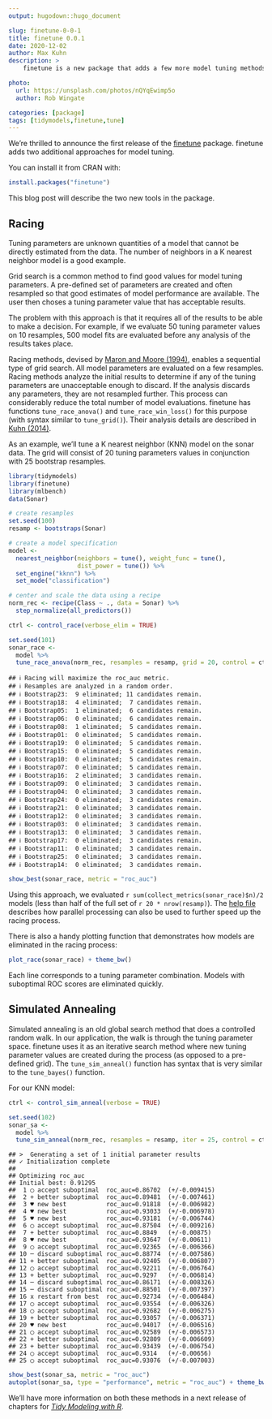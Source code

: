 ```yaml
---
output: hugodown::hugo_document

slug: finetune-0-0-1
title: finetune 0.0.1
date: 2020-12-02
author: Max Kuhn
description: >
    finetune is a new package that adds a few more model tuning methods. 

photo:
  url: https://unsplash.com/photos/nQYqEwimp5o
  author: Rob Wingate

categories: [package] 
tags: [tidymodels,finetune,tune]
---
```


<!--
TODO:
* [ ] Pick category and tags (see existing with `post_tags()`)
* [ ] Find photo & update yaml metadata
* [ ] Create `thumbnail-sq.jpg`; height and width should be equal
* [ ] Create `thumbnail-wd.jpg`; width should be >5x height
* [ ] `hugodown::use_tidy_thumbnail()`
* [ ] Add intro sentence
* [ ] `use_tidy_thanks()`
-->

We're thrilled to announce the first release of the [finetune](https://finetune.tidymodels.org/) package. finetune adds two additional approaches for model tuning.  

You can install it from CRAN with:

```r
install.packages("finetune")
```

This blog post will describe the two new tools in the package. 

## Racing

Tuning parameters are unknown quantities of a model that cannot be directly estimated from the data. The number of neighbors in a K nearest neighbor model is a good example. 

Grid search is a common method to find good values for model tuning parameters. A pre-defined set of parameters are created and often resampled so that good estimates of model performance are available. The user then choses a tuning parameter value that has acceptable results. 

The problem with this approach is that it requires all of the results to be able to make a decision. For example, if we evaluate 50 tuning parameter values on 10 resamples, 500 model fits are evaluated before any analysis of the results takes place. 

Racing methods, devised by [Maron and Moore (1994)](https://scholar.google.com/scholar?hl=en&as_sdt=0%2C7&q=Hoeffding+races%3A+Accelerating+model+selection+search+for+classification+and+function+approximation&btnG=), enables a sequential type of grid search. All model parameters are evaluated on a few resamples. Racing methods analyze the initial results to determine if any of the tuning parameters are unacceptable enough to discard. If the analysis discards any parameters, they are not resampled further. This process can considerably reduce the total number of model evaluations. finetune has functions `tune_race_anova()` and `tune_race_win_loss()` for this purpose (with syntax similar to `tune_grid()`). Their analysis details are described in [Kuhn (2014)](https://arxiv.org/abs/1405.6974).   

As an example, we'll tune a K nearest neighbor (KNN) model on the sonar data.  The grid will consist of 20 tuning parameters values in conjunction with 25 bootstrap resamples.  

```r
library(tidymodels)
library(finetune)
library(mlbench)
data(Sonar)

# create resamples
set.seed(100)
resamp <- bootstraps(Sonar)

# create a model specification
model <- 
  nearest_neighbor(neighbors = tune(), weight_func = tune(), 
                   dist_power = tune()) %>% 
  set_engine("kknn") %>% 
  set_mode("classification")

# center and scale the data using a recipe
norm_rec <- recipe(Class ~ ., data = Sonar) %>% 
  step_normalize(all_predictors())

ctrl <- control_race(verbose_elim = TRUE)

set.seed(101)
sonar_race <- 
  model %>% 
  tune_race_anova(norm_rec, resamples = resamp, grid = 20, control = ctrl)
```
```
## ℹ Racing will maximize the roc_auc metric.
## ℹ Resamples are analyzed in a random order.
## ℹ Bootstrap23:  9 eliminated; 11 candidates remain.
## ℹ Bootstrap18:  4 eliminated;  7 candidates remain.
## ℹ Bootstrap05:  1 eliminated;  6 candidates remain.
## ℹ Bootstrap06:  0 eliminated;  6 candidates remain. 
## ℹ Bootstrap08:  1 eliminated;  5 candidates remain.
## ℹ Bootstrap01:  0 eliminated;  5 candidates remain.
## ℹ Bootstrap19:  0 eliminated;  5 candidates remain.
## ℹ Bootstrap15:  0 eliminated;  5 candidates remain.
## ℹ Bootstrap10:  0 eliminated;  5 candidates remain.
## ℹ Bootstrap07:  0 eliminated;  5 candidates remain.
## ℹ Bootstrap16:  2 eliminated;  3 candidates remain.
## ℹ Bootstrap09:  0 eliminated;  3 candidates remain.
## ℹ Bootstrap04:  0 eliminated;  3 candidates remain.
## ℹ Bootstrap24:  0 eliminated;  3 candidates remain.
## ℹ Bootstrap21:  0 eliminated;  3 candidates remain.
## ℹ Bootstrap12:  0 eliminated;  3 candidates remain.
## ℹ Bootstrap03:  0 eliminated;  3 candidates remain.
## ℹ Bootstrap13:  0 eliminated;  3 candidates remain.
## ℹ Bootstrap17:  0 eliminated;  3 candidates remain.
## ℹ Bootstrap11:  0 eliminated;  3 candidates remain.
## ℹ Bootstrap25:  0 eliminated;  3 candidates remain.
## ℹ Bootstrap14:  0 eliminated;  3 candidates remain.
```


```r
show_best(sonar_race, metric = "roc_auc")
```

Using this approach, we evaluated `r sum(collect_metrics(sonar_race)$n)/2` models (less than half of the full set of `r 20 * nrow(resamp)`). The [help file](https://finetune.tidymodels.org/reference/tune_race_anova.html#details) describes how parallel processing can also be used to further speed up the racing process. 

There is also a handy plotting function that demonstrates how models are eliminated in the racing process:

```r
plot_race(sonar_race) + theme_bw()
```

Each line corresponds to a tuning parameter combination. Models with suboptimal ROC scores are eliminated quickly. 

## Simulated Annealing

Simulated annealing is an old global search method that does a controlled random walk. In our application, the walk is through the tuning parameter space. finetune uses it as an iterative search method where new tuning parameter values are created during the process (as opposed to a pre-defined grid). The `tune_sim_anneal()` function has syntax that is very similar to the `tune_bayes()` function.

For our KNN model: 

```r
ctrl <- control_sim_anneal(verbose = TRUE)

set.seed(102)
sonar_sa <- 
  model %>% 
  tune_sim_anneal(norm_rec, resamples = resamp, iter = 25, control = ctrl)
```
```
## >  Generating a set of 1 initial parameter results
## ✓ Initialization complete
## 
## Optimizing roc_auc
## Initial best: 0.91295
##  1 ◯ accept suboptimal  roc_auc=0.86702	(+/-0.009415)
##  2 + better suboptimal  roc_auc=0.89481	(+/-0.007461)
##  3 ♥ new best           roc_auc=0.91818	(+/-0.006982)
##  4 ♥ new best           roc_auc=0.93033	(+/-0.006978)
##  5 ♥ new best           roc_auc=0.93181	(+/-0.006744)
##  6 ◯ accept suboptimal  roc_auc=0.87504	(+/-0.009216)
##  7 + better suboptimal  roc_auc=0.8849	(+/-0.00875)
##  8 ♥ new best           roc_auc=0.93647	(+/-0.00611)
##  9 ◯ accept suboptimal  roc_auc=0.92365	(+/-0.006366)
## 10 ─ discard suboptimal roc_auc=0.88774	(+/-0.007586)
## 11 + better suboptimal  roc_auc=0.92405	(+/-0.006807)
## 12 ◯ accept suboptimal  roc_auc=0.92211	(+/-0.006764)
## 13 + better suboptimal  roc_auc=0.9297	(+/-0.006814)
## 14 ─ discard suboptimal roc_auc=0.86171	(+/-0.008326)
## 15 ─ discard suboptimal roc_auc=0.88501	(+/-0.007397)
## 16 x restart from best  roc_auc=0.92734	(+/-0.006484)
## 17 ◯ accept suboptimal  roc_auc=0.93554	(+/-0.006326)
## 18 ◯ accept suboptimal  roc_auc=0.92682	(+/-0.006275)
## 19 + better suboptimal  roc_auc=0.93057	(+/-0.006371)
## 20 ♥ new best           roc_auc=0.94017	(+/-0.006516)
## 21 ◯ accept suboptimal  roc_auc=0.92589	(+/-0.006573)
## 22 + better suboptimal  roc_auc=0.92809	(+/-0.006609)
## 23 + better suboptimal  roc_auc=0.93439	(+/-0.006754)
## 24 ◯ accept suboptimal  roc_auc=0.9314	(+/-0.00656)
## 25 ◯ accept suboptimal  roc_auc=0.93076	(+/-0.007003)
```

```r
show_best(sonar_sa, metric = "roc_auc")
autoplot(sonar_sa, type = "performance", metric = "roc_auc") + theme_bw()
```

We'll have more information on both these methods in a next release of chapters for [_Tidy Modeling with R_](https://www.tmwr.org/). 
